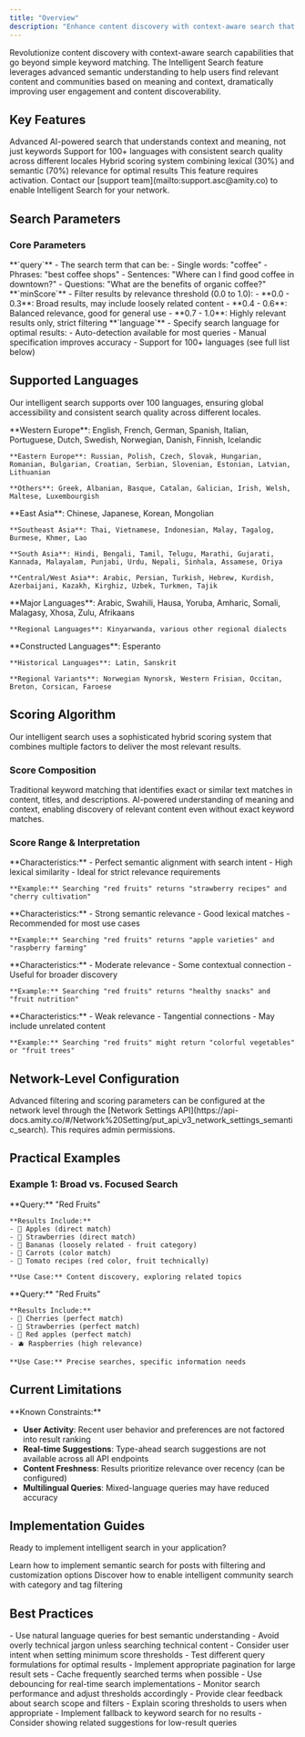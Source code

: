 ```yaml
---
title: "Overview"
description: "Enhance content discovery with context-aware search that goes beyond keywords to understand meaning and intent"
---
```


Revolutionize content discovery with context-aware search capabilities that go beyond simple keyword matching. The Intelligent Search feature leverages advanced semantic understanding to help users find relevant content and communities based on meaning and context, dramatically improving user engagement and content discoverability.

## Key Features

<CardGroup cols={3}>
  <Card title="Semantic Understanding" icon="brain">
    Advanced AI-powered search that understands context and meaning, not just keywords
  </Card>
  
  <Card title="Multi-Language Support" icon="globe">
    Support for 100+ languages with consistent search quality across different locales
  </Card>
  
  <Card title="Intelligent Scoring" icon="star">
    Hybrid scoring system combining lexical (30%) and semantic (70%) relevance for optimal results
  </Card>
</CardGroup>

<Note>
This feature requires activation. Contact our [support team](mailto:support.asc@amity.co) to enable Intelligent Search for your network.
</Note>

## Search Parameters

### Core Parameters

<AccordionGroup>
  <Accordion title="Query Parameter">
    **`query`** - The search term that can be:
    - Single words: "coffee"
    - Phrases: "best coffee shops"
    - Sentences: "Where can I find good coffee in downtown?"
    - Questions: "What are the benefits of organic coffee?"
  </Accordion>

  <Accordion title="Minimum Score Filtering">
    **`minScore`** - Filter results by relevance threshold (0.0 to 1.0):
    - **0.0 - 0.3**: Broad results, may include loosely related content
    - **0.4 - 0.6**: Balanced relevance, good for general use
    - **0.7 - 1.0**: Highly relevant results only, strict filtering
  </Accordion>

  <Accordion title="Language Support">
    **`language`** - Specify search language for optimal results:
    - Auto-detection available for most queries
    - Manual specification improves accuracy
    - Support for 100+ languages (see full list below)
  </Accordion>
</AccordionGroup>

## Supported Languages

Our intelligent search supports over 100 languages, ensuring global accessibility and consistent search quality across different locales.

<AccordionGroup>
  <Accordion title="European Languages">
    **Western Europe**: English, French, German, Spanish, Italian, Portuguese, Dutch, Swedish, Norwegian, Danish, Finnish, Icelandic
    
    **Eastern Europe**: Russian, Polish, Czech, Slovak, Hungarian, Romanian, Bulgarian, Croatian, Serbian, Slovenian, Estonian, Latvian, Lithuanian
    
    **Others**: Greek, Albanian, Basque, Catalan, Galician, Irish, Welsh, Maltese, Luxembourgish
  </Accordion>

  <Accordion title="Asian Languages">
    **East Asia**: Chinese, Japanese, Korean, Mongolian
    
    **Southeast Asia**: Thai, Vietnamese, Indonesian, Malay, Tagalog, Burmese, Khmer, Lao
    
    **South Asia**: Hindi, Bengali, Tamil, Telugu, Marathi, Gujarati, Kannada, Malayalam, Punjabi, Urdu, Nepali, Sinhala, Assamese, Oriya
    
    **Central/West Asia**: Arabic, Persian, Turkish, Hebrew, Kurdish, Azerbaijani, Kazakh, Kirghiz, Uzbek, Turkmen, Tajik
  </Accordion>

  <Accordion title="African Languages">
    **Major Languages**: Arabic, Swahili, Hausa, Yoruba, Amharic, Somali, Malagasy, Xhosa, Zulu, Afrikaans
    
    **Regional Languages**: Kinyarwanda, various other regional dialects
  </Accordion>

  <Accordion title="Other Languages">
    **Constructed Languages**: Esperanto
    
    **Historical Languages**: Latin, Sanskrit
    
    **Regional Variants**: Norwegian Nynorsk, Western Frisian, Occitan, Breton, Corsican, Faroese
  </Accordion>
</AccordionGroup>

## Scoring Algorithm

Our intelligent search uses a sophisticated hybrid scoring system that combines multiple factors to deliver the most relevant results.

### Score Composition

<CardGroup cols={2}>
  <Card title="Lexical Score (30%)" icon="text">
    Traditional keyword matching that identifies exact or similar text matches in content, titles, and descriptions.
  </Card>
  
  <Card title="Semantic Score (70%)" icon="brain">
    AI-powered understanding of meaning and context, enabling discovery of relevant content even without exact keyword matches.
  </Card>
</CardGroup>

### Score Range & Interpretation

<AccordionGroup>
  <Accordion title="Score Range: 0.9 - 1.0 (Excellent Match)">
    **Characteristics:**
    - Perfect semantic alignment with search intent
    - High lexical similarity
    - Ideal for strict relevance requirements
    
    **Example:** Searching "red fruits" returns "strawberry recipes" and "cherry cultivation"
  </Accordion>

  <Accordion title="Score Range: 0.7 - 0.8 (Very Good Match)">
    **Characteristics:**
    - Strong semantic relevance
    - Good lexical matches
    - Recommended for most use cases
    
    **Example:** Searching "red fruits" returns "apple varieties" and "raspberry farming"
  </Accordion>

  <Accordion title="Score Range: 0.5 - 0.6 (Good Match)">
    **Characteristics:**
    - Moderate relevance
    - Some contextual connection
    - Useful for broader discovery
    
    **Example:** Searching "red fruits" returns "healthy snacks" and "fruit nutrition"
  </Accordion>

  <Accordion title="Score Range: 0.0 - 0.4 (Low Match)">
    **Characteristics:**
    - Weak relevance
    - Tangential connections
    - May include unrelated content
    
    **Example:** Searching "red fruits" might return "colorful vegetables" or "fruit trees"
  </Accordion>
</AccordionGroup>

## Network-Level Configuration

<Info>
Advanced filtering and scoring parameters can be configured at the network level through the [Network Settings API](https://api-docs.amity.co/#/Network%20Setting/put_api_v3_network_settings_semantic_search). This requires admin permissions.
</Info>

## Practical Examples

### Example 1: Broad vs. Focused Search

<Tabs>
  <Tab title="Low Threshold (0.3)">
    **Query:** "Red Fruits"
    
    **Results Include:**
    - 🍎 Apples (direct match)
    - 🍓 Strawberries (direct match)  
    - 🍌 Bananas (loosely related - fruit category)
    - 🥕 Carrots (color match)
    - 🍕 Tomato recipes (red color, fruit technically)
    
    **Use Case:** Content discovery, exploring related topics
  </Tab>

  <Tab title="High Threshold (0.8)">
    **Query:** "Red Fruits"
    
    **Results Include:**
    - 🍒 Cherries (perfect match)
    - 🍓 Strawberries (perfect match)
    - 🍎 Red apples (perfect match)
    - 🫐 Raspberries (high relevance)
    
    **Use Case:** Precise searches, specific information needs
  </Tab>
</Tabs>

## Current Limitations

<Warning>
**Known Constraints:**

- **User Activity**: Recent user behavior and preferences are not factored into result ranking
- **Real-time Suggestions**: Type-ahead search suggestions are not available across all API endpoints
- **Content Freshness**: Results prioritize relevance over recency (can be configured)
- **Multilingual Queries**: Mixed-language queries may have reduced accuracy
</Warning>

## Implementation Guides

Ready to implement intelligent search in your application?

<CardGroup cols={2}>
  <Card title="Intelligent Search Posts" icon="messages" href="./intelligent-search-post">
    Learn how to implement semantic search for posts with filtering and customization options
  </Card>

  <Card title="Intelligent Search Communities" icon="users" href="./intelligent-search-community">
    Discover how to enable intelligent community search with category and tag filtering
  </Card>
</CardGroup>

## Best Practices

<AccordionGroup>
  <Accordion title="Query Optimization">
    - Use natural language queries for best semantic understanding
    - Avoid overly technical jargon unless searching technical content
    - Consider user intent when setting minimum score thresholds
    - Test different query formulations for optimal results
  </Accordion>

  <Accordion title="Performance Considerations">
    - Implement appropriate pagination for large result sets
    - Cache frequently searched terms when possible
    - Use debouncing for real-time search implementations
    - Monitor search performance and adjust thresholds accordingly
  </Accordion>

  <Accordion title="User Experience">
    - Provide clear feedback about search scope and filters
    - Explain scoring thresholds to users when appropriate
    - Implement fallback to keyword search for no results
    - Consider showing related suggestions for low-result queries
  </Accordion>
</AccordionGroup>
